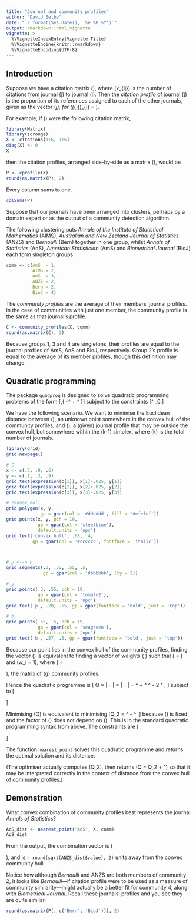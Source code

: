 ```yaml
---
title: "Journal and community profiles"
author: "David Selby"
date: "`r format(Sys.Date(), '%e %B %Y')`"
output: rmarkdown::html_vignette
vignette: >
  %\VignetteIndexEntry{Vignette Title}
  %\VignetteEngine{knitr::rmarkdown}
  %\VignetteEncoding{UTF-8}
---
```


## Introduction

Suppose we have a citation matrix \(\mathbf{X}\), where \(x_{ij}\) is the number of citations from journal \(j\) to journal \(i\).
Then the *citation profile* of journal \(j\) is the proportion of its references assigned to each of the other journals, given as the vector \(\mathbf{p}_j\), for \((\mathbf{p}_{j})_{i} = \frac{x_{ij}}{\sum_i x_{ij}}\).

For example, if \(\mathbf{X}\) were the following citation matrix,
```r
library(Matrix)
library(scrooge)
X <- citations[1:6, 1:6]
diag(X) <- 0
X
```
then the citation profiles, arranged side-by-side as a matrix \(\mathbf{P}\), would be
```r
P <- cprofile(X)
round(as.matrix(P), 2)
```
Every column sums to one.
```r
colSums(P)
```

Suppose that our journals have been arranged into clusters, perhaps by a domain expert or as the output of a community detection algorithm.

The following clustering puts *Annals of the Institute of Statistical Mathematics* (AIMS), *Australian and New Zealand Journal of Statistics* (ANZS) and *Bernoulli* (Bern) together in one group, whilst *Annals of Statistics* (AoS), *American Statistician* (AmS) and *Biometrical Journal* (BioJ) each form singleton groups.
```r
comm <- c(AmS  = 1,
          AIMS = 2,
          AoS  = 3,
          ANZS = 2,
          Bern = 2,
          BioJ = 4)
```

The *community profiles* are the average of their members' journal profiles.
In the case of communities with just one member, the community profile is the same as that journal's profile.
```r
C <- community_profiles(X, comm)
round(as.matrix(C), 2)
```
Because groups 1, 3 and 4 are singletons, their profiles are equal to the journal profiles of AmS, AoS and BioJ, respectively.
Group 2's profile is equal to the average of its member profiles, though this definition may change.

## Quadratic programming

The package `quadprog` is designed to solve quadratic programming problems of the form
\[\min\,\Bigl\{ -\mathbf{d}^\text{T} \mathbf{b} + \frac12 \mathbf{b}^\text{T} \mathbf{D} \mathbf{d} \Bigr\}\]
subject to the constraints
\[\mathbf{A}^\text{T} \mathbf{b} \geq \mathbf{b}_0.\]

We have the following scenario.
We want to minimise the Euclidean distance between \(\mathbf{b}\), an unknown point somewhere in the convex hull of the community profiles,
and \(\mathbf{p}\), a (given) journal profile that may be outside the convex hull, but somewhere within the \(k-1\) simplex, where \(k\) is the total number of journals.

```r
library(grid)
grid.newpage()

# C
x <- c(.5, .9, .6)
y <- c(.1, .3, .9)
grid.text(expression(c[1]), x[1]-.025, y[1])
grid.text(expression(c[2]), x[2]+.025, y[2])
grid.text(expression(c[3]), x[3]-.025, y[3])

# convex hull
grid.polygon(x, y,
             gp = gpar(col = '#dddddd', fill = '#efefef'))
grid.points(x, y, pch = 19,
            gp = gpar(col = 'steelblue'),
            default.units = 'npc')
grid.text('convex hull', .68, .4,
          gp = gpar(col = '#cccccc', fontface = 'italic'))



# p <--> b
grid.segments(.3, .55, .55, .5,
              gp = gpar(col = '#bbbbbb', lty = 2))

# p
grid.points(.3, .55, pch = 19,
            gp = gpar(col = 'tomato2'),
            default.units = 'npc')
grid.text('p', .28, .55, gp = gpar(fontface = 'bold', just = 'top'))

# b
grid.points(.55, .5, pch = 19,
            gp = gpar(col = 'seagreen'),
            default.units = 'npc')
grid.text('b', .57, .5, gp = gpar(fontface = 'bold', just = 'top'))
```

Because our point lies in the convex hull of the community profiles, finding the vector \(\mathbf{b}\) is equivalent to finding a vector of weights \(\mathbf{w} \geq \mathbf{0}\) such that \(\mathbf{Cw} = \mathbf{b}\) and \(\sum w_i = 1\), where \(\mathbf{C} = \begin{pmatrix}\mathbf{c}_1 & \mathbf{c}_2 & \dots & \mathbf{c}_g\end{pmatrix}\), the matrix of \(g\) community profiles.

Hence the quadratic programme is
\[
\min Q = \|\mathbf{p} - \mathbf{b}\|
= \|\mathbf{p} - \mathbf{Cw}\|
= \mathbf{p}^\text{T} \mathbf{p}
  + \mathbf{w}^\text{T} \mathbf{C}^\text{T}\mathbf{Cw} - 2 \mathbf{p}^\text{T} \mathbf{Cw},
\]
subject to
\[\begin{aligned}
\mathbf{1}^\text{T} \mathbf{w} &= 1, \\
\mathbf{w} &\geq \mathbf{0}.
\end{aligned}\]

Minimising \(Q\) is equivalent to minimising
\[Q_2 = \frac12 \mathbf{w} \mathbf{C}^\text{T} \mathbf{Cw} - \mathbf{p}^\text{T} \mathbf{Cw},\]
because \(\mathbf{p}\) is fixed and the factor of \(\frac12\) does not depend on \(\mathbf{b}\).
This is in the standard quadratic programming syntax from above.
The constraints are
\[\begin{pmatrix}
  \mathbf{1}^\text{T} \\
  \mathbb{I}_g
\end{pmatrix}
\mathbf{w}
\mathrel{
  \begin{array}
    {}= \\
    \geq
  \end{array}
}
\begin{pmatrix}
1 \\ \mathbf{0}
\end{pmatrix}
\]

The function `nearest_point` solves this quadratic programme and returns the optimal solution and its distance.

(The optimiser actually computes \(Q_2\), then returns \(Q = Q_2 + \frac12 \mathbf{p}^\text{T}\mathbf{p}\) so that it may be interpreted correctly in the context of distance from the convex hull of community profiles.)

## Demonstration

What convex combination of community profiles best represents the journal *Annals of Statistics*?
```r
AoS_dist <- nearest_point('AoS', X, comm)
AoS_dist
```
From the output, the combination vector is \(\begin{pmatrix}`r paste(round(AoS_dist$sol, 2), collapse = '&')`\end{pmatrix}\), and AoS's journal profile has distance `r AoS_dist$value` from the convex hull.
This should be intuitive---as a singleton community, AoS's journal profile *is* a community profile.

What about another journal, say *Bernoulli* or ANZS?
```r
Bern_dist <- nearest_point('Bern', X, comm)
Bern_dist
```
The combination vector for *Bernoulli* is \(\begin{pmatrix}`r paste(round(Bern_dist$sol, 2), collapse = '&')`\end{pmatrix}\), which is `r round(sqrt(Bern_dist$value), 2)` units away from the convex community hull.

```r
ANZS_dist <- nearest_point('ANZS', X, comm)
```

ANZS has combination vector \(\begin{pmatrix}`r paste(round(ANZS_dist$sol, 2), collapse = '&')`\end{pmatrix}\), and is `r round(sqrt(ANZS_dist$value), 2)` units away from the convex community hull.

Notice how although *Bernoulli* and ANZS are both members of community 2, it looks like *Bernoulli*---if citation profile were to be used as a measure of community similarity---might actually be a better fit for community 4, along with *Biometrical Journal*.
Recall these journals' profiles and you see they are quite similar.
```r
round(as.matrix(P[, c('Bern', 'BioJ')]), 2)
```
